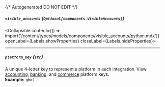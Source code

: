 {/* Autogenerated DO NOT EDIT  */}

##### `visible_accounts` *{`Optional[components.VisibleAccounts]`}*
<Collapsible content={() => import('/content/types/models/components/visible_accounts/python.mdx')} openLabel={Labels.showProperties} closeLabel={Labels.hideProperties}>
</Collapsible>

---
##### `platform_key` *{`str`}*
A unique 4\-letter key to represent a platform in each integration. View [accounting](https://docs.codat.io/integrations/accounting/overview\#platform\-keys), [banking](https://docs.codat.io/integrations/banking/overview\#platform\-keys), and [commerce](https://docs.codat.io/integrations/commerce/overview\#platform\-keys) platform keys.
<br/>
**Example:** `gbol`


